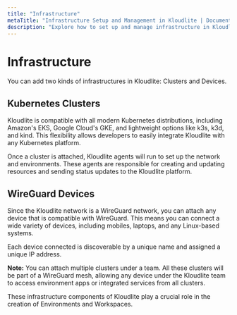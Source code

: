 ```yaml
---
title: "Infrastructure"  
metaTitle: "Infrastructure Setup and Management in Kloudlite | Documentation"  
description: "Explore how to set up and manage infrastructure in Kloudlite. Learn best practices for optimizing your cloud-based development environments."
---
```



# Infrastructure

You can add two kinds of infrastructures in Kloudlite: Clusters and Devices.

## Kubernetes Clusters
Kloudlite is compatible with all modern Kubernetes distributions, including Amazon's EKS, 
Google Cloud's GKE, and lightweight options like k3s, k3d, and kind. This flexibility allows 
developers to easily integrate Kloudlite with any Kubernetes platform.

Once a cluster is attached, Kloudlite agents will run to set up the network and environments. 
These agents are responsible for creating and updating resources and sending status updates to the
Kloudlite platform.

<VideoPlayer src="/docs/introduction/attach-cluster.mp4"/>

<VideoPlayer src="/docs/introduction/attach-cluster.mp4"/>

## WireGuard Devices
Since the Kloudlite network is a WireGuard network, you can attach any device that is compatible with
WireGuard. This means you can connect a wide variety of devices, including mobiles, laptops, and any 
Linux-based systems.

Each device connected is discoverable by a unique name and assigned a unique IP address.

<VideoPlayer src="/docs/core-components/add-wireguard-device.mp4"/>

**Note:** You can attach multiple clusters under a team. All these clusters will be part of a WireGuard 
mesh, allowing any device under the Kloudlite team to access environment apps or integrated services from 
all clusters.

These infrastructure components of Kloudlite play a crucial role in the creation of Environments and Workspaces.
